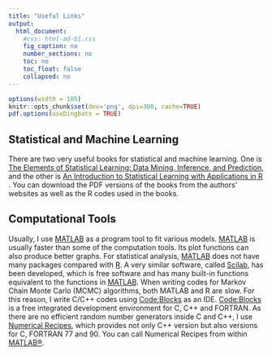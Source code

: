 ```yaml
---
title: "Useful Links"
output:
  html_document:
    #css: html-md-01.css
    fig_caption: no
    number_sections: no
    toc: no
    toc_float: false
    collapsed: no
---
```


```r
options(width = 105)
knitr::opts_chunk$set(dev='png', dpi=300, cache=TRUE)
pdf.options(useDingbats = TRUE)
```

## Statistical and Machine Learning

There are two very useful books for statistical and machine learning. One is [The Elements of Statistical Learning: Data Mining, Inference, and Prediction](https://hastie.su.domains/ElemStatLearn/), and the other is [An Introduction to Statistical Learning with Applications in R](https://www.statlearning.com/) . You can download the PDF versions of the books from the authors’ websites as well as the R codes used in the books.


## Computational Tools

Usually, I use [MATLAB](https://www.mathworks.com/products/matlab.html) as a program tool to fit various models. [MATLAB](https://www.mathworks.com/products/matlab.html) is usually faster than some of the computation tools. Its plot functions can also produce better graphs. For statistical analysis, [MATLAB](https://www.mathworks.com/products/matlab.html) does not have many packages compared with [R](https://www.r-project.org/). A very similar software, called [Scilab](https://www.scilab.org/), has been developed, which is free software and has many built-in functions equivalent to the functions in [MATLAB](https://www.mathworks.com/products/matlab.html). When writing codes for Markov Chain Monte Carlo (MCMC) algorithms, both MATLAB and R are slow. For this reason, I write C/C++ codes using [Code:Blocks](http://www.codeblocks.org/) as an IDE. [Code:Blocks](http://www.codeblocks.org/) is a free integrated development environment for C, C++ and FORTRAN. As there are no efficient random number generators inside C and C++, I use [Numerical Recipes](http://numerical.recipes/), which provides not only C++ version but also versions for C, FORTRAN 77 and 90. You can call Numerical Recipes from within [MATLAB®](https://www.mathworks.com/products/matlab.html).



